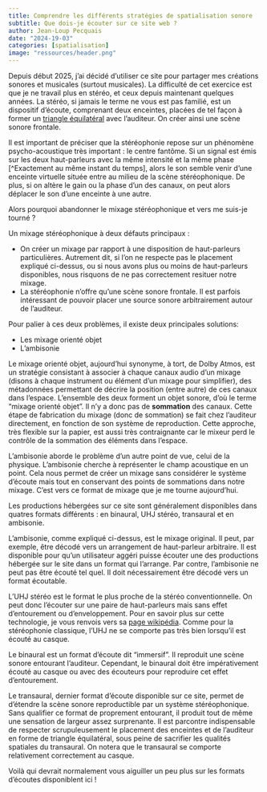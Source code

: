 ```yaml
---
title: Comprendre les différents stratégies de spatialisation sonore
subtitle: Que dois-je écouter sur ce site web ?
author: Jean-Loup Pecquais
date: "2024-19-03"
categories: [spatialisation]
image: "ressources/header.png"
---
```


Depuis début 2025, j'ai décidé d'utiliser ce site pour partager mes créations sonores et musicales (surtout musicales). La difficulté de cet exercice est que je ne travail plus en stéréo, et ceux depuis maintenant quelques années. La stéréo, si jamais le terme ne vous est pas familié, est un dispositif d'écoute, comprenant deux enceintes, placées de tel façon à former un [triangle équilatéral](https://fr.wikipedia.org/wiki/Triangle_%C3%A9quilat%C3%A9ral) avec l'auditeur. On créer ainsi une scène sonore frontale.

Il est important de préciser que la stéréophonie repose sur un phénomène psycho-acoustique très important : le centre fantôme. Si un signal est émis sur les deux haut-parleurs avec la même intensité et la même phase [^Exactement au même instant du temps], alors le son semble venir d'une enceinte virtuelle située entre au milieu de la scène stéréophonique. De plus, si on altère le gain ou la phase d'un des canaux, on peut alors déplacer le son d'une enceinte à une autre.

Alors pourquoi abandonner le mixage stéréophonique et vers me suis-je tourné ?

Un mixage stéréophonique à deux défauts principaux :

+ On créer un mixage par rapport à une disposition de haut-parleurs particulières. Autrement dit, si l'on ne respecte pas le placement expliqué ci-dessus, ou si nous avons plus ou moins de haut-parleurs disponibles, nous risquons de ne pas correctement resituer notre mixage.
+ La stéréophonie  n'offre qu'une scène sonore frontale. Il est parfois intéressant de pouvoir placer une source sonore arbitrairement autour de l'auditeur.

Pour palier à ces deux problèmes, il existe deux principales solutions:

+ Les mixage orienté objet
+ L'ambisonie

Le mixage orienté objet, aujourd'hui synonyme, à tort, de Dolby Atmos, est un stratégie consistant à associer à chaque canaux audio d'un mixage (disons à chaque instrument ou élément d'un mixage pour simplifier), des métadonnées permettant de décrire la position (entre autre) de ces canaux dans l'espace. L'ensemble des deux forment un objet sonore, d'où le terme "mixage orienté objet". Il n'y a donc pas de **sommation** des canaux. Cette étape de fabrication du mixage (donc de sommation) se fait chez l'auditeur directement, en fonction de son système de reproduction. Cette approche, très flexible sur la papier, est aussi très contraignante car le mixeur perd le contrôle de la sommation des éléments dans l'espace.

L'ambisonie aborde le problème d'un autre point de vue, celui de la physique. L'ambisonie cherche à représenter le champ acoustique en un point. Cela nous permet de créer un mixage sans considérer le système d'écoute mais tout en conservant des points de sommations dans notre mixage. C'est vers ce format de mixage que je me tourne aujourd'hui.

Les productions hébergées sur ce site sont généralement disponibles dans quatres formats différents : en binaural, UHJ stéréo, transaural et en ambisonie.

L'ambisonie, comme expliqué ci-dessus, est le mixage original. Il peut, par exemple, être décodé vers un arrangement de haut-parleur arbitraire. Il est disponible pour qu'un utilisateur aggéri puisse écouter une des productions hébergée sur le site dans un format qui l'arrange. Par contre, l'ambisonie ne peut pas être écouté tel quel. Il doit nécessairement être décodé vers un format écoutable.

L'UHJ stéréo est le format le plus proche de la stéréo conventionnelle. On peut donc l'écouter sur une paire de haut-parleurs mais sans effet d'entourement ou d'enveloppement. Pour en savoir plus sur cette technologie, je vous renvois vers sa [page wikipédia](https://en.wikipedia.org/wiki/Ambisonic_UHJ_format). Comme pour la stéréophonie classique, l'UHJ ne se comporte pas très bien lorsqu'il est écouté au casque.

Le binaural est un format d'écoute dit "immersif". Il reproduit une scène sonore entourant l'auditeur. Cependant, le binaural doit être impérativement écouté au casque ou avec des écouteurs pour reproduire cet effet d'entourement.

Le transaural, dernier format d'écoute disponible sur ce site, permet de d'étendre la scène sonore reproductible par un système stéréophonique. Sans qualifier ce format de proprement entourant, il produit tout de même une sensation de largeur assez surprenante. Il est parcontre indispensable de respecter scrupuleusement le placement des enceintes et de l'auditeur en forme de triangle équilatéral, sous peine de sacrifier les qualités spatiales du transaural. On notera que le transaural se comporte relativement correctement au casque.

Voilà qui devrait normalement vous aiguiller un peu plus sur les formats d'écoutes disponiblent ici !